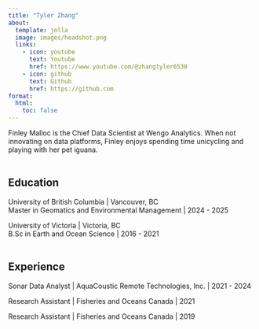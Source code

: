 ```yaml
---
title: "Tyler Zhang"
about:
  template: jolla
  image: images/headshot.png
  links:
    - icon: youtube
      text: Youtube
      href: https://www.youtube.com/@zhangtyler6530
    - icon: github
      text: Github
      href: https://github.com
format:
  html:
    toc: false
---
```


Finley Malloc is the Chief Data Scientist at Wengo Analytics. When not innovating on data platforms, Finley enjoys spending time unicycling and playing with her pet iguana. <br><br>

## Education

University of British Columbia | Vancouver, BC <br> Master in Geomatics and Environmental Management | 2024 - 2025

University of Victoria | Victoria, BC<br> B.Sc in Earth and Ocean Science | 2016 - 2021<br><br>

## Experience

Sonar Data Analyst | AquaCoustic Remote Technologies, Inc. | 2021 - 2024

Research Assistant | Fisheries and Oceans Canada | 2021

Research Assistant | Fisheries and Oceans Canada | 2019
